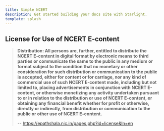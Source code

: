 ```yaml
---
title: Simple NCERT
description: Get started building your docs site with Starlight.
template: splash
---
```



<CardGrid>
	<LinkCard title="Class 12" icon="pencil" href="class_12/">
	</LinkCard>
</CardGrid>

## License for Use of NCERT E-content

> **Distribution: All persons are, further, entitled to distribute the NCERT E-content in digital format by electronic means to third parties or communicate the same to the public in any medium or format subject to the condition that no monetary or other consideration for such distribution or communication to the public is accepted, either for content or for carriage, nor any kind of commercial use of such NCERT E-content made, including but not limited to, placing advertisements in conjunction with NCERT E-content, or otherwise monetizing any activity undertaken pursuant to or in relation to the distribution or use of NCERT E-content, or obtaining any financial benefit whether for profit or otherwise, directly or indirectly, from distribution or communication to the public or other use of NCERT E-content.**
>
> -- https://epathshala.nic.in/pages.php?id=license&ln=en